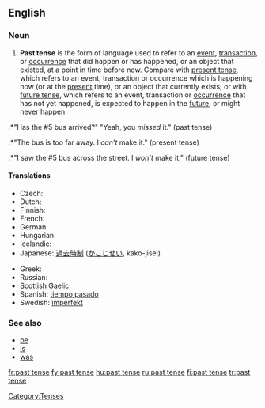 ==English==

===Noun===
{{wikipedia}}
{{en-noun|sg=[[past]] [[tense]]}}

# {{grammar}} '''Past tense''' is the form of language used to refer to an [[event]], [[transaction]], or [[occurrence]] that did happen or has happened, or an object that existed, at a point in time before now. Compare with [[present tense]], which refers to an event, transaction or occurrence which is happening now (or at the [[present]] time), or an object that currently exists; or with [[future tense]], which refers to an event, transaction or [[occurrence]] that has not yet happened, is expected to happen in the [[future]], or might never happen.
:*"Has the #5 bus arrived?" "Yeah, you ''missed'' it." (past tense)
:*"The bus is too far away. I ''can’t'' make it." (present tense)
:*"I saw the #5 bus across the street. I ''won’t'' make it." (future tense)

====Translations====
{{trans-top|form of language}}
* Czech: {{t-|cs|minulý čas|m}}
* Dutch: {{t+|nl|verleden tijd}}
* Finnish: {{t+|fi|imperfekti}}
* French: {{t+|fr|passé|m}}
* German: {{t+|de|Vergangenheit|f}}
* Hungarian: {{t-|hu|múlt idő}}
* Icelandic: {{t+|is|þátíð|f}}
* Japanese: [[過去時制]] ([[かこじせい]], kako-jisei)
{{trans-mid}}
* Greek: {{t+|el|αόριστος|m|tr=aóristos|sc=Grek}}
* Russian: {{t+|ru|прошедшее время|n|tr=prošédšeje vrémja|sc=Cyrl}}
* [[Scottish Gaelic]]: {{t-|gd|tràth caithte|m}}
* Spanish: [[tiempo pasado]] {{m}}
* Swedish: [[imperfekt]]
{{trans-bottom}}

===See also===
*[[be]]
*[[is]]
*[[was]]

[[Category:Tenses]]

[[fr:past tense]]
[[fy:past tense]]
[[hu:past tense]]
[[ru:past tense]]
[[fi:past tense]]
[[tr:past tense]]
